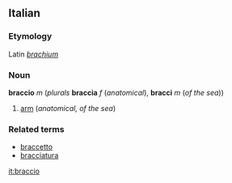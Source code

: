 ==Italian==
===Etymology===
Latin ''[[brachium]]''
===Noun===
'''braccio''' ''m'' (''plurals'' '''braccia''' ''f'' (''anatomical''), '''bracci''' ''m'' (''of the sea''))

#[[arm]] (''anatomical, of the sea'')

===Related terms===
*[[braccetto]]
*[[bracciatura]]

[[it:braccio]]